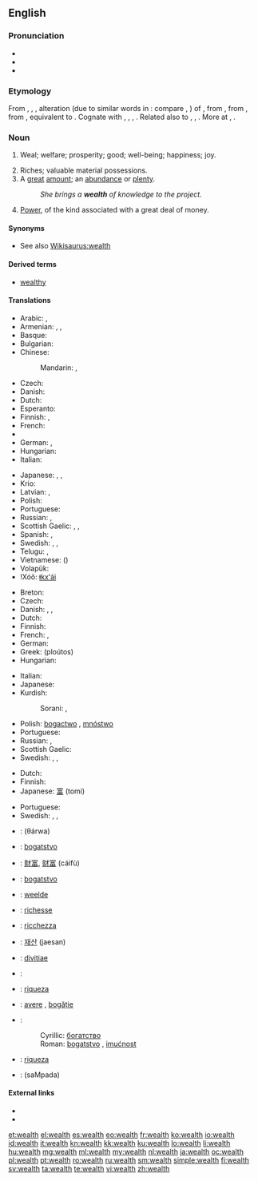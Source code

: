 ==English==
{{wikipedia}}

===Pronunciation===
* {{IPA|/wɛlθ/|lang=en}}
* {{audio|en-us-wealth.ogg|Audio (US)}}
* {{rhymes|ɛlθ}}

===Etymology===
From {{etyl|enm|en}} {{term|welth|lang=enm}}, {{term|welthe|lang=enm}}, {{term|weolthe||happiness, prosperity|lang=enm}}, alteration (due to similar words in {{term|-th|lang=enm}}: compare {{term|helth||health|lang=enm}}, {{term|derth||dearth|lang=enm}}) of {{term|wele||wealth, well-being, weal|lang=enm}}, from {{etyl|ang|en}} {{term|wela||wealth, prosperity|lang=ang}}, from {{etyl|gem-pro|en}} {{term/t|gem-pro|*welô||well-being, prosperity}}, from {{etyl|ine-pro|en}} {{term/t|ine-pro|*wel-||good, best}}, equivalent to {{suffix|weal|th}}. Cognate with {{etyl|nl|-}} {{term|weelde||wealth|lang=nl}}, {{etyl|nds|-}} {{term|weelde||wealth|lang=nds}}, {{etyl|goh|-}} {{term|welida|lang=goh}}, {{term|welitha||wealth|lang=goh}}. Related also to {{etyl|de|-}} {{term|Wohl||welfare, well-being, weal|lang=de}}, {{etyl|da|-}} {{term|vel||weal, welfare|lang=da}}, {{etyl|sv|-}} {{term|väl||well-being, weal|lang=sv}}. More at {{l|en|weal}}, {{l|en|well}}.

===Noun===
{{en-noun|-}}

# {{context|obsolete|lang=en}} Weal; welfare; prosperity; good; well-being; happiness; joy.
# Riches; valuable material possessions.
# A [[great]] [[amount]]; an [[abundance]] or [[plenty]].
#: ''She brings a '''wealth''' of knowledge to the project.''
# [[power|Power]], of the kind associated with a great deal of money.

====Synonyms====
* See also [[Wikisaurus:wealth]]

====Derived terms====
* [[wealthy]]

====Translations====
{{trans-top|riches; valuable material possessions}}
* Arabic: {{t-|ar|أموال|m|tr='amwaal}}, {{t-|ar|ثروة|f|tr=thárwa}}
* Armenian: {{t-|hy|հարստություն|tr=harstut’yun}}, {{t-|hy|ինչք|tr=inčk’}}, {{t-|hy|բարիք|tr=barik’}}
* Basque: {{t-|eu|aberastasun}}
* Bulgarian: {{t+|bg|богатство|n|tr=bogátstvo}}
* Chinese:
*: Mandarin: {{t|cmn|財富|sc=Hani}}, {{t|cmn|财富|tr=cáifù|sc=Hani}}
* Czech: {{t-|cs|bohatství|n}}
* Danish: {{t-|da|rigdom}}
* Dutch: {{t+|nl|rijkdom}}
* Esperanto: {{t-|eo|riĉeco}}
* Finnish: {{t-|fi|rikkaus}}, {{t-|fi|varallisuus}}
* French: {{t+|fr|richesse|f}}
* {{trreq|ka}}
* German: {{t+|de|Reichtum|m}}, {{t+|de|Vermögen|n}}
* Hungarian: {{t+|hu|gazdagság}}
* Italian: {{t+|it|ricchezza|f}}
{{trans-mid}}
* Japanese: {{t+|ja|財産|tr=ざいさん, zaisan}}, {{t+|ja|富|tr=とみ, tomi|sc=Jpan}}, {{t+|ja|財|tr=たから, takara|sc=Jpan}}
* Krio: {{tø|kri|gentri}}
* Latvian: {{t-|lv|bagātība|f}}, {{t-|lv|turība|f}}
* Polish: {{t+|pl|zamożność|f}}
* Portuguese: {{t+|pt|riqueza|f}}
* Russian: {{t+|ru|богатство|n|tr=bogátstvo}}, {{t+|ru|благосостояние|n|tr=blagosostojánije}}
* Scottish Gaelic: {{t-|gd|ionmhas|m}}, {{t-|gd|beartas|m}}, {{t-|gd|maoin|f}}
* Spanish: {{t+|es|prosperidad|f}}, {{t+|es|riqueza|f}}
* Swedish: {{t+|sv|rikedom|c}}, {{t+|sv|förmögenhet|c}}, {{t-|sv|välstånd|c}}
* Telugu: {{t+|te|ఐశ్వర్యము|tr=aiSvaryamu}}, {{t+|te|ధనము|tr=dhanamu}}
* Vietnamese: {{t-|vi|tài phúc}} ({{t-|vi|財富}})
* Volapük: {{t+|vo|lieg}}
* ǃXóõ: [[ǂkxʻái]]
{{trans-bottom}}

{{trans-top|a great amount; an abundance or plenty, usually of money}}
* Breton: {{t+|br|pinvidigezh|f}}
* Czech: {{t-|cs|bohatství|n}}
* Danish: {{t-|da|rigdom}}, {{t+|da|velstand}}, {{t-|da|formue}}
* Dutch: {{t+|nl|rijkdom|m}}
* Finnish: {{t-|fi|rikkaus}}
* French: {{t+|fr|profusion|f}}, {{t+|fr|abondance|f}}
* German: {{t+|de|Fülle|f}}
* Greek: {{t+|el|πλούτος|m}} (ploútos)
* Hungarian: {{t+|hu|vagyon}}
{{trans-mid}}
* Italian: {{t+|it|abbondanza|f}}
* Japanese: {{t+|ja|豊富|tr=hōfu}}
* Kurdish:
*: Sorani: {{t-|ku|دۆڵه‌مه‌ندی|tr=doLamandee|sc=ku-Arab}}, {{t+|ku|سامان|tr=sAmAn|sc=ku-Arab}}
* Polish: [[bogactwo]] {{n}}, [[mnóstwo]]
* Portuguese: {{t+|pt|abundância|f}}
* Russian: {{t+|ru|богатство|n|tr=bogátstvo}}, {{t+|ru|изобилие|n|tr=izobílije}}
* Scottish Gaelic: {{t-|gd|beartas|m}}
* Swedish: {{t+|sv|rikedom|c}}, {{t+|sv|förmögenhet|c}}, {{t-|sv|välstånd|c}}
{{trans-bottom}}

{{trans-top|power, of the kind associated with a great deal of money}}
* Dutch: {{t+|nl|vermogen|n}}
* Finnish: {{t-|fi|rikkaus}}
* Japanese: [[富]] (tomi)
{{trans-mid}}
* Portuguese: {{t+|pt|poder|m}}
* Swedish: {{t+|sv|makt|c}}, {{t-|sv|mäktighet|c}}, {{t-|sv|välgång|c}}
{{trans-bottom}}

{{checktrans-top}}
* {{ttbc|ar}}: {{l|ar|ثروة}} (θárwa) {{f}}
* {{ttbc|sh}}: [[bogatstvo]] {{n}}
* {{ttbc|cmn}}: [[財富]], [[财富]] (cáifù)
* {{ttbc|sh}}: [[bogatstvo]] {{n}}
* {{ttbc|nl}}: [[weelde]] {{f}}
* {{ttbc|fr}}: [[richesse]] {{f}}
* {{ttbc|it}}: [[ricchezza]] {{f}}
* {{ttbc|ko}}: [[재산]] (jaesan)
* {{ttbc|la}}: [[divitiae]] {{f}} {{p}}
{{trans-mid}}
* {{ttbc|fa}}: {{t|fa|ثروت|tr=sarwat}}
* {{ttbc|pt}}: [[riqueza]] {{f}}
* {{ttbc|ro}}: [[avere]] {{f}}, [[bogăție]] {{f}}
* {{ttbc|sh}}:
*: Cyrillic: [[богатство]] {{n}}
*: Roman: [[bogatstvo]] {{n}}, [[imućnost]] {{f}}
* {{ttbc|es}}: [[riqueza]] {{f}}
* {{ttbc|te}}: {{t+|te|సంపద}} (saMpada)
{{trans-bottom}}

====External links====
* {{R:Webster 1913}}
* {{R:Century 1911}}

[[et:wealth]]
[[el:wealth]]
[[es:wealth]]
[[eo:wealth]]
[[fr:wealth]]
[[ko:wealth]]
[[io:wealth]]
[[id:wealth]]
[[it:wealth]]
[[kn:wealth]]
[[kk:wealth]]
[[ku:wealth]]
[[lo:wealth]]
[[li:wealth]]
[[hu:wealth]]
[[mg:wealth]]
[[ml:wealth]]
[[my:wealth]]
[[nl:wealth]]
[[ja:wealth]]
[[oc:wealth]]
[[pl:wealth]]
[[pt:wealth]]
[[ro:wealth]]
[[ru:wealth]]
[[sm:wealth]]
[[simple:wealth]]
[[fi:wealth]]
[[sv:wealth]]
[[ta:wealth]]
[[te:wealth]]
[[vi:wealth]]
[[zh:wealth]]